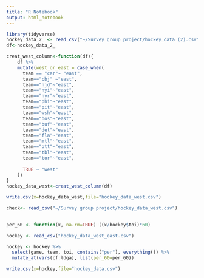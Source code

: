 ```yaml
---
title: "R Notebook"
output: html_notebook
---
```



```r
library(tidyverse)
hockey_data_2_ <- read_csv("~/Survey group project/hockey_data (2).csv")
df<-hockey_data_2_
```

```r
creat_west_column<-function(df){
    df %>% 
    mutate(west_or_east = case_when(
      team == "car"~ "east",
      team=="cbj" ~"east",
      team=="njd"~"east",
      team=="nyi"~"east",
      team=="nyr"~"east",
      team=="phi"~"east",
      team=="pit"~"east",
      team=="wsh"~"east",
      team=="bos"~"east",
      team=="buf"~"east",
      team=="det"~"east",
      team=="fla"~"east",
      team=="mtl"~"east",
      team=="ott"~"east",
      team=="tbl"~"east",
      team=="tor"~"east",
      
      TRUE ~ "west"
    ))
}
hockey_data_west<-creat_west_column(df)

```

```r
write.csv(x=hockey_data_west,file="hockey_data_west.csv")

```

```r
check<- read_csv("~/Survey group project/hockey_data_west.csv")
 
```

```r
per_60 <- function(x, na.rm=TRUE) ((x/hockey$toi)*60)

hockey <- read_csv("hockey_data_west_east.csv")

hockey <- hockey %>% 
  select(game, team, toi, contains("per"), everything()) %>% 
  mutate_at(vars(cf:ldga), list(per_60=per_60))

write.csv(x=hockey,file="hockey_data.csv")
```

